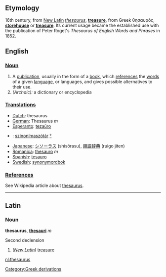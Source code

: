 ==Etymology==
16th century, from [[New Latin]] ''[[thesaurus]]'', '''[[treasure]]''', from Greek θησαυρός, '''[[storehouse]]''' or '''[[treasure]]'''.  Its current usage became the established use with the publication of Peter Roget's ''Thesaurus of English Words and Phrases'' in 1852.

==English==

===[[Noun]]===
#A [[publication]], usually in the form of a [[book]], which [[reference]]s the [[word]]s of a given [[language]], or languages, and gives possible alternatives to their use.
#''(Archaic):'' a dictionary or encyclopedia

===[[Translation]]s===
*[[Dutch]]: thesaurus
*[[German]]: Thesaurus ''m''
*[[Esperanto]]: [[tezaŭro]]
*{{hu}}: [[szinonímaszótár]] [[:hu:szinonímaszótár|°]]
*[[Japanese]]: [[シソーラス]] (shisōrasu), [[類語辞典]] (ruigo jiten)
*[[Romanica]]: [[thesauro]] ''m''
*[[Spanish]]: [[tesauro]]
*[[Swedish]]: [[synonymordbok]]

===[[Reference]]s===
See Wikipedia article about [[w:thesaurus|thesaurus]].

----
==Latin==
===Noun===
'''thesaurus''', '''[[thesauri]]''' ''m''

Second declension

# ''([[New Latin]])'' [[treasure]]

[[nl:thesaurus]]
[[Category:Greek derivations]]